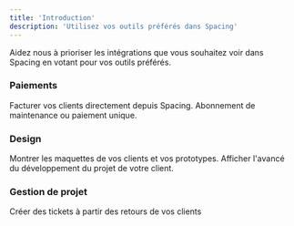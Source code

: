 ```yaml
---
title: 'Introduction'
description: 'Utilisez vos outils préférés dans Spacing'
---
```



<Note>
	Aidez nous à prioriser les intégrations que vous souhaitez voir dans Spacing en votant
	pour vos outils préférés.
	<ColoredButton className="border-sky-500/20" />
</Note>

### Paiements

<Card title="Stripe" icon="Stripe" color="#635bff">
	Facturer vos clients directement depuis Spacing. Abonnement de maintenance ou paiement
	unique.
</Card>

### Design

<CardGroup cols={2}>
	<Card title="Figma" icon="Figma" color="#0AC9FF">
		Montrer les maquettes de vos clients et vos prototypes.
	</Card>
	<Card title="Storybook" icon="Circle" color="#FF4785">
		Afficher l'avancé du développement du projet de votre client.
	</Card>
</CardGroup>

### Gestion de projet

<CardGroup cols={1}>
	<Card title="Linear" icon="Circle" color="#5E6AD2">
		Créer des tickets à partir des retours de vos clients
	</Card>
</CardGroup>
